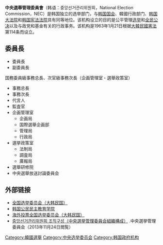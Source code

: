 {{Expand language|1=en|time=2021-04-08T12:13:38+00:00}}
{{Infobox government agency
|agency_name = 中央選舉管理委員會
|nativename = 중앙선거관리위원회
|nativename_a =
|nativename_r = Jungang Seongeo Gwalliwiwonhoe
|logo = 대한민국 중앙선거관리위원회 로고.png
|logo_width = 
|logo_caption = 
|image = Republic of Korea National Election Commission 1.jpg
|seal =
|seal_width =
|seal_caption =
|formed = 1963年1月21日
|preceding1 =
|preceding2 =
|dissolved =
|superseding =
|jurisdiction = [[大韩民国|大韩民国]]
|headquarters = [[京畿道|京畿道]][[果川市|果川市]]
|employees =
|budget =
|minister1_name =
|minister1_pfo =
|minister2_name =
|minister2_pfo =

|chief3_name = 
|chief3_position = 
|parent_agency =
|child1_agency =
|child2_agency =
|website = {{url|www.nec.go.kr}}
|footnotes =
}}'''中央選舉管理委員會'''（韩语：중앙선거관리위원회，National Election Commission，NEC）是韩国独立的选举部门，与[[韩国国会|韩国国会]]、韓國行政部门、[[韩国大法院|韩国大法院]]和[[韩国宪法法院|韩国宪法法院]]具有同等地位。该机构设立的目的是公平管理[[选举|选举]]和[[全民公决|全民公决]]以及与政党和基金有关的行政事务。该机构是1963年1月21日根据[[大韓民國憲法|大韓民國憲法]]第114条而设立。

==委員長==
* 委員長
* 副委員長
国務委員級事務总長、次官級事務次長（企画管理室・選舉政策室）
* 事務总長
* 事務次長
* 代言人
* 監査官　
* 企画管理室　　
** 企画局
** 国際選舉企画部
** 管理局
** 行政局
* 選挙政策室
** 法制局
** 調査局
** 廣報局
* 選舉研修院
* 中央選舉放送討論委員会

==外部链接==
* [http://www.nec.go.kr/engvote/main/main.jsp 全国选举委员会（大韩民国）] {{Wayback|url=http://www.nec.go.kr/engvote/main/main.jsp |date=20200819143844 }}
* [http://www.civicedu.go.kr/eng/index.html 韩国公民民主教育学院] {{Wayback|url=http://www.civicedu.go.kr/eng/index.html |date=20200415154730 }}
* [http://www.nec.go.kr/global/main.do?lang=en 海外投票全国选举委员会（大韩民国）] {{Wayback|url=http://www.nec.go.kr/global/main.do?lang=en |date=20200926060351 }}
* [http://www.nec.go.kr/nec_new2009/necintro/nec_org_election1.jsp 중앙선거관리위원회 조직구성（中央選挙管理委員会組織構成）] {{Wayback|url=http://www.nec.go.kr/nec_new2009/necintro/nec_org_election1.jsp |date=20131203002314 }}.中央選挙管理委員会（2013年11月24日閲覧）

[[Category:韓國選舉|Category:韓國選舉]]
[[Category:中央选举委员会|Category:中央选举委员会]]
[[Category:韩国政府机构|Category:韩国政府机构]]